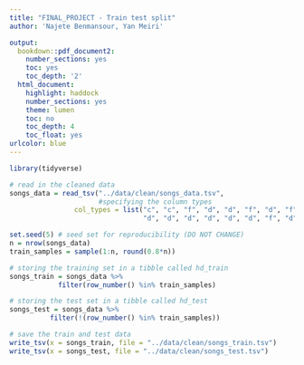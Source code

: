```yaml
---
title: "FINAL_PROJECT - Train test split"
author: 'Najete Benmansour, Yan Meiri'

output:
  bookdown::pdf_document2:
    number_sections: yes
    toc: yes
    toc_depth: '2'
  html_document:
    highlight: haddock
    number_sections: yes
    theme: lumen
    toc: no
    toc_depth: 4
    toc_float: yes
urlcolor: blue
---
```


```r
library(tidyverse) 
```

```r
# read in the cleaned data
songs_data = read_tsv("../data/clean/songs_data.tsv",
                      #specifying the column types
                col_types = list("c", "c", "f", "d", "d", "f", "d", "f",
                                 "d", "d", "d", "d", "d", "d", "f", "d", "f"))
```

```r
set.seed(5) # seed set for reproducibility (DO NOT CHANGE)
n = nrow(songs_data)
train_samples = sample(1:n, round(0.8*n))

# storing the training set in a tibble called hd_train
songs_train = songs_data %>%
            filter(row_number() %in% train_samples)

# storing the test set in a tibble called hd_test
songs_test = songs_data %>%
          filter(!(row_number() %in% train_samples))
```

```r
# save the train and test data
write_tsv(x = songs_train, file = "../data/clean/songs_train.tsv")
write_tsv(x = songs_test, file = "../data/clean/songs_test.tsv")
```

